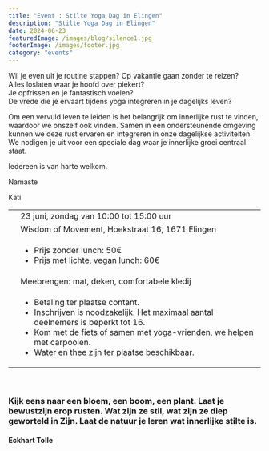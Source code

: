 ```yaml
---
title: "Event : Stilte Yoga Dag in Elingen"
description: "Stilte Yoga Dag in Elingen"
date: 2024-06-23
featuredImage: /images/blog/silence1.jpg
footerImage: /images/footer.jpg
category: "events"
---
```


Wil je even uit je routine stappen? Op vakantie gaan zonder te reizen?  
Alles loslaten waar je hoofd over piekert?  
Je opfrissen en je fantastisch voelen?  
De vrede die je ervaart tijdens yoga integreren in je dagelijks leven?  

Om een vervuld leven te leiden is het belangrijk om innerlijke rust te vinden, waardoor we onszelf ook vinden. Samen in een ondersteunende omgeving kunnen we deze rust ervaren en integreren in onze dagelijkse activiteiten.  
We nodigen je uit voor een speciale dag waar je innerlijke groei centraal staat.

Iedereen is van harte welkom.

Namaste

Kati

|  | |
| :---: | --- |
|<CalendarIcon/>| 23 juni, zondag van 10:00 tot 15:00 uur |
| <LocationIcon/> | Wisdom of Movement, Hoekstraat 16, 1671 Elingen | 
| <MoneyIcon/> | <ul><li>Prijs zonder lunch: 50€</li><li>Prijs met lichte, vegan lunch: 60€</li></ul> | 
 |<ToolIcon/>|Meebrengen: mat, deken, comfortabele kledij|
| <BellIcon/> | <ul><li>Betaling ter plaatse contant.</li><li>Inschrijven is noodzakelijk. Het maximaal aantal deelnemers is beperkt tot 16.</li><li>Kom met de fiets of samen met yoga-vrienden, we helpen met carpoolen.</li><li>Water en thee zijn ter plaatse beschikbaar.</li></ul> | 

<br/>


<div className="quote quote--compact text--dark">
  <div className="quote__content">
    <h3>Kijk eens naar een bloem, een boom, een plant. Laat je bewustzijn erop rusten. Wat zijn ze stil, wat zijn ze diep geworteld in Zijn. Laat de natuur je leren wat innerlijke stilte is.</h3>
    <h4>Eckhart Tolle</h4>
  </div>
</div>     
